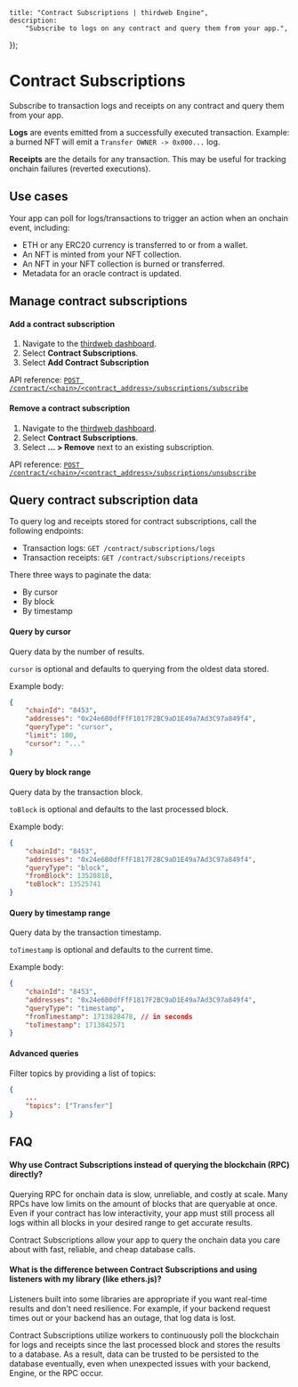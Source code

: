 
	title: "Contract Subscriptions | thirdweb Engine",
	description:
		"Subscribe to logs on any contract and query them from your app.",
});

# Contract Subscriptions

Subscribe to transaction logs and receipts on any contract and query them from your app.

**Logs** are events emitted from a successfully executed transaction. Example: a burned NFT will emit a `Transfer OWNER -> 0x000...` log.

**Receipts** are the details for any transaction. This may be useful for tracking onchain failures (reverted executions).

## Use cases

Your app can poll for logs/transactions to trigger an action when an onchain event, including:

- ETH or any ERC20 currency is transferred to or from a wallet.
- An NFT is minted from your NFT collection.
- An NFT in your NFT collection is burned or transferred.
- Metadata for an oracle contract is updated.

## Manage contract subscriptions

#### Add a contract subscription

1. Navigate to the [thirdweb dashboard](https://thirdweb.com/dashboard/engine).
1. Select **Contract Subscriptions**.
1. Select **Add Contract Subscription**

API reference: [`POST /contract/<chain>/<contract_address>/subscriptions/subscribe`](https://redocly.github.io/redoc/?url=https://demo.web3api.thirdweb.com/json#tag/Contract-Subscriptions/operation/addContractSubscription)

#### Remove a contract subscription

1. Navigate to the [thirdweb dashboard](https://thirdweb.com/dashboard/engine).
1. Select **Contract Subscriptions**.
1. Select **... > Remove** next to an existing subscription.

API reference: [`POST /contract/<chain>/<contract_address>/subscriptions/unsubscribe`](https://redocly.github.io/redoc/?url=https://demo.web3api.thirdweb.com/json#tag/Contract-Subscriptions/operation/addContractSubscription)

## Query contract subscription data

To query log and receipts stored for contract subscriptions, call the following endpoints:

- Transaction logs: `GET /contract/subscriptions/logs`
- Transaction receipts: `GET /contract/subscriptions/receipts`

There three ways to paginate the data:

- By cursor
- By block
- By timestamp

#### Query by cursor

Query data by the number of results.

`cursor` is optional and defaults to querying from the oldest data stored.

Example body:

```json
{
	"chainId": "8453",
	"addresses": "0x24e6B0dfFfF1817F2BC9aD1E49a7Ad3C97a849f4",
	"queryType": "cursor",
	"limit": 100,
	"cursor": "..."
}
```

#### Query by block range

Query data by the transaction block.

`toBlock` is optional and defaults to the last processed block.

Example body:

```json
{
	"chainId": "8453",
	"addresses": "0x24e6B0dfFfF1817F2BC9aD1E49a7Ad3C97a849f4",
	"queryType": "block",
	"fromBlock": 13520818,
	"toBlock": 13525741
}
```

#### Query by timestamp range

Query data by the transaction timestamp.

`toTimestamp` is optional and defaults to the current time.

Example body:

```json
{
	"chainId": "8453",
	"addresses": "0x24e6B0dfFfF1817F2BC9aD1E49a7Ad3C97a849f4",
	"queryType": "timestamp",
	"fromTimestamp": 1713828478, // in seconds
	"toTimestamp": 1713842571
}
```

#### Advanced queries

Filter topics by providing a list of topics:

```json
{
    ...
    "topics": ["Transfer"]
}
```

## FAQ

#### Why use Contract Subscriptions instead of querying the blockchain (RPC) directly?

Querying RPC for onchain data is slow, unreliable, and costly at scale. Many RPCs have low limits on the amount of blocks that are queryable at once. Even if your contract has low interactivity, your app must still process all logs within all blocks in your desired range to get accurate results.

Contract Subscriptions allow your app to query the onchain data you care about with fast, reliable, and cheap database calls.

#### What is the difference between Contract Subscriptions and using listeners with my library (like ethers.js)?

Listeners built into some libraries are appropriate if you want real-time results and don't need resilience. For example, if your backend request times out or your backend has an outage, that log data is lost.

Contract Subscriptions utilize workers to continuously poll the blockchain for logs and receipts since the last processed block and stores the results to a database. As a result, data can be trusted to be persisted to the database eventually, even when unexpected issues with your backend, Engine, or the RPC occur.
